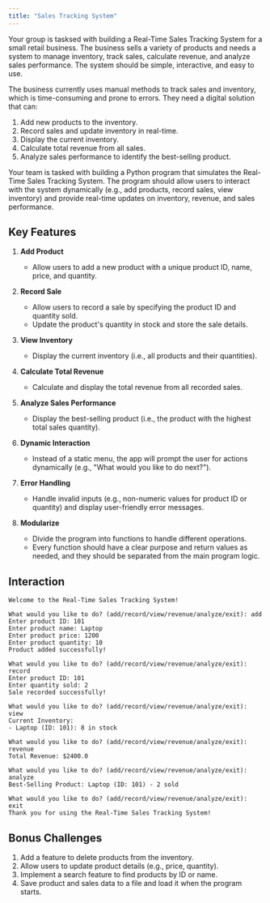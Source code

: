 ```yaml
---
title: "Sales Tracking System"
---
```


Your group is tasksed with building a Real-Time Sales Tracking System for a small retail business. The business sells a variety of products and needs a system to manage inventory, track sales, calculate revenue, and analyze sales performance. The system should be simple, interactive, and easy to use.

The business currently uses manual methods to track sales and inventory, which is time-consuming and prone to errors. They need a digital solution that can:

1. Add new products to the inventory.
2. Record sales and update inventory in real-time.
3. Display the current inventory.
4. Calculate total revenue from all sales.
5. Analyze sales performance to identify the best-selling product.

Your team is tasked with building a Python program that simulates the Real-Time Sales Tracking System. The program should allow users to interact with the system dynamically (e.g., add products, record sales, view inventory) and provide real-time updates on inventory, revenue, and sales performance.

## Key Features

1. **Add Product**

    - Allow users to add a new product with a unique product ID, name, price, and quantity.

2. **Record Sale**

    - Allow users to record a sale by specifying the product ID and quantity sold.
    - Update the product's quantity in stock and store the sale details.

3. **View Inventory**

    - Display the current inventory (i.e., all products and their quantities).

4. **Calculate Total Revenue**

    - Calculate and display the total revenue from all recorded sales.

5. **Analyze Sales Performance**

    - Display the best-selling product (i.e., the product with the highest total sales quantity).

6. **Dynamic Interaction**

    - Instead of a static menu, the app will prompt the user for actions dynamically (e.g., "What would you like to do next?").

7. **Error Handling**

    - Handle invalid inputs (e.g., non-numeric values for product ID or quantity) and display user-friendly error messages.

8. **Modularize**

    - Divide the program into functions to handle different operations.
    - Every function should have a clear purpose and return values as needed, and they should be separated from the main program logic.

## Interaction

```codeowners title="Example"
Welcome to the Real-Time Sales Tracking System!

What would you like to do? (add/record/view/revenue/analyze/exit): add
Enter product ID: 101
Enter product name: Laptop
Enter product price: 1200
Enter product quantity: 10
Product added successfully!

What would you like to do? (add/record/view/revenue/analyze/exit): record
Enter product ID: 101
Enter quantity sold: 2
Sale recorded successfully!

What would you like to do? (add/record/view/revenue/analyze/exit): view
Current Inventory:
- Laptop (ID: 101): 8 in stock

What would you like to do? (add/record/view/revenue/analyze/exit): revenue
Total Revenue: $2400.0

What would you like to do? (add/record/view/revenue/analyze/exit): analyze
Best-Selling Product: Laptop (ID: 101) - 2 sold

What would you like to do? (add/record/view/revenue/analyze/exit): exit
Thank you for using the Real-Time Sales Tracking System!
```

## Bonus Challenges

1. Add a feature to delete products from the inventory.
2. Allow users to update product details (e.g., price, quantity).
3. Implement a search feature to find products by ID or name.
4. Save product and sales data to a file and load it when the program starts.